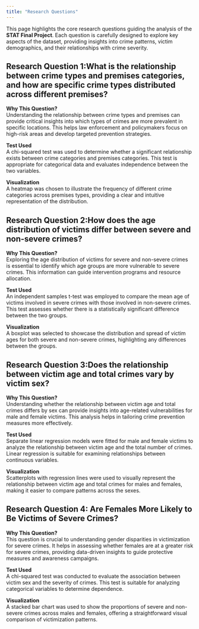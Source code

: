 ---
title: "Research Questions"
---

This page highlights the core research questions guiding the analysis of the **STAT Final Project**. Each question is carefully designed to explore key aspects of the dataset, providing insights into crime patterns, victim demographics, and their relationships with crime severity.

## Research Question 1:What is the relationship between crime types and premises categories, and how are specific crime types distributed across different premises?

**Why This Question?**\
Understanding the relationship between crime types and premises can provide critical insights into which types of crimes are more prevalent in specific locations. This helps law enforcement and policymakers focus on high-risk areas and develop targeted prevention strategies.

**Test Used**\
A chi-squared test was used to determine whether a significant relationship exists between crime categories and premises categories. This test is appropriate for categorical data and evaluates independence between the two variables.

**Visualization**\
A heatmap was chosen to illustrate the frequency of different crime categories across premises types, providing a clear and intuitive representation of the distribution.

## Research Question 2:How does the age distribution of victims differ between severe and non-severe crimes?

**Why This Question?**\
Exploring the age distribution of victims for severe and non-severe crimes is essential to identify which age groups are more vulnerable to severe crimes. This information can guide intervention programs and resource allocation.

**Test Used**\
An independent samples t-test was employed to compare the mean age of victims involved in severe crimes with those involved in non-severe crimes. This test assesses whether there is a statistically significant difference between the two groups.

**Visualization**\
A boxplot was selected to showcase the distribution and spread of victim ages for both severe and non-severe crimes, highlighting any differences between the groups.

## Research Question 3:Does the relationship between victim age and total crimes vary by victim sex?

**Why This Question?**\
Understanding whether the relationship between victim age and total crimes differs by sex can provide insights into age-related vulnerabilities for male and female victims. This analysis helps in tailoring crime prevention measures more effectively.

**Test Used**\
Separate linear regression models were fitted for male and female victims to analyze the relationship between victim age and the total number of crimes. Linear regression is suitable for examining relationships between continuous variables.

**Visualization**\
Scatterplots with regression lines were used to visually represent the relationship between victim age and total crimes for males and females, making it easier to compare patterns across the sexes.

## Research Question 4: Are Females More Likely to Be Victims of Severe Crimes?

**Why This Question?**\
This question is crucial to understanding gender disparities in victimization for severe crimes. It helps in assessing whether females are at a greater risk for severe crimes, providing data-driven insights to guide protective measures and awareness campaigns.

**Test Used**\
A chi-squared test was conducted to evaluate the association between victim sex and the severity of crimes. This test is suitable for analyzing categorical variables to determine dependence.

**Visualization**\
A stacked bar chart was used to show the proportions of severe and non-severe crimes across males and females, offering a straightforward visual comparison of victimization patterns.

